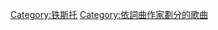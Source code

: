 {{NoteTA
|1=zh-hans:铁斯托; zh-hant:提雅斯多;
}}
{{Category explanation|'''[[铁斯托|铁斯托]]'''創作或聯合創作的歌曲。關於铁斯托的歌曲，請見「[[:Category:铁斯托歌曲|:Category:铁斯托歌曲]]」}}

[[Category:铁斯托|Category:铁斯托]]
[[Category:依詞曲作家劃分的歌曲|Category:依詞曲作家劃分的歌曲]]